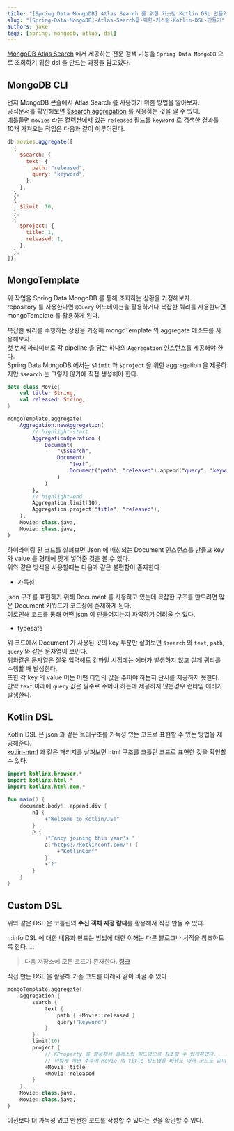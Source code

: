 ```yaml
---
title: "[Spring Data MongoDB] Atlas Search 를 위한 커스텀 Kotlin DSL 만들기"
slug: "[Spring-Data-MongoDB]-Atlas-Search를-위한-커스텀-Kotlin-DSL-만들기"
authors: jake
tags: [spring, mongodb, atlas, dsl]
---
```


[MongoDB Atlas Search](https://www.mongodb.com/ko-kr/atlas/search) 에서 제공하는 전문 검색 기능을 `Spring Data MongoDB` 으로 조회하기 위한 dsl 을 만드는 과정을 담고있다.

<!--truncate-->

## MongoDB CLI

먼저 MongoDB 콘솔에서 Atlas Search 를 사용하기 위한 방법을 알아보자.  
공식문서를 확인해보면 [$search aggregation](https://www.mongodb.com/docs/atlas/atlas-search/query-syntax/) 를 사용하는 것을 알 수 있다.  
예를들면 `movies` 라는 컬렉션에서 있는 `released` 필드를 `keyword` 로 검색한 결과를 10개 가져오는 작업은 다음과 같이 이루어진다.

```js
db.movies.aggregate([
  {
    $search: {
      text: {
        path: "released",
        query: "keyword",
      },
    },
  },
  {
    $limit: 10,
  },
  {
    $project: {
      title: 1,
      released: 1,
    },
  },
]);
```

## MongoTemplate

위 작업을 Spring Data MongoDB 를 통해 조회하는 상황을 가정해보자.  
repository 를 사용한다면 `@Query` 어노테이션을 활용하거나 복잡한 쿼리를 사용한다면 mongoTemplate 를 활용하게 된다.

복잡한 쿼리를 수행하는 상황을 가정해 mongoTemplate 의 aggregate 메소드를 사용해보자.  
첫 번째 파라미터로 각 pipeline 을 담는 하나의 `Aggregation` 인스턴스틀 제공해야 한다.  
Spring Data MongoDB 에서는 `$limit` 과 `$project` 을 위한 aggregation 을 제공하지만 `$search` 는 그렇지 않기에 직접 생성해야 한다.

```kt
data class Movie(
    val title: String,
    val released: String,
)

mongoTemplate.aggregate(
    Aggregation.newAggregation(
        // highlight-start
        AggregationOperation {
            Document(
                "\$search",
                Document(
                    "text",
                    Document("path", "released").append("query", "keyword")
                )
            )
        },
        // highlight-end
        Aggregation.limit(10),
        Aggregation.project("title", "released"),
    ),
    Movie::class.java,
    Movie::class.java,
)
```

하이라이팅 된 코드를 살펴보면 Json 에 매칭되는 Document 인스턴스를 만들고 key 와 value 를 형태에 맞게 넣어준 것을 볼 수 있다.  
위와 같은 방식을 사용할때는 다음과 같은 불편함이 존재한다.

- 가독성

json 구조를 표현하기 위해 Document 를 사용하고 있는데 복잡한 구조를 만드려면 많은 Document 키워드가 코드상에 존재하게 된다.  
이로인해 코드를 통해 어떤 json 이 만들어지는지 파악하기 어려울 수 있다.

- typesafe

위 코드에서 Document 가 사용된 곳의 key 부분만 살펴보면 `$search` 와 `text`, `path`, `query` 와 같은 문자열이 보인다.  
위와같은 문자열은 잘못 입력해도 컴파일 시점에는 에러가 발생하지 않고 실제 쿼리를 수행할 때 발생한다.  
또한 각 key 의 value 어는 어떤 타입의 값을 주어야 하는지 단서를 제공하지 못한다.  
만약 `text` 아래에 `query` 값은 필수로 주어야 하는데 제공하지 않는경우 런타임 에러가 발생한다.

## Kotlin DSL

Kotlin DSL 은 json 과 같은 트리구조를 가독성 있는 코드로 표현할 수 있는 방법을 제공해준다.  
[kotlin-html](https://github.com/kotlin/kotlinx.html) 과 같은 패키지를 살펴보면 html 구조를 코틀린 코드로 표현한 것을 확인할 수 있다.

```kt
import kotlinx.browser.*
import kotlinx.html.*
import kotlinx.html.dom.*

fun main() {
    document.body!!.append.div {
        h1 {
            +"Welcome to Kotlin/JS!"
        }
        p {
            +"Fancy joining this year's "
            a("https://kotlinconf.com/") {
                +"KotlinConf"
            }
            +"?"
        }
    }
}
```

## Custom DSL

위와 같은 DSL 은 코틀린의 **수신 객체 지정 람다**를 활용해서 직접 만들 수 있다.

:::info
DSL 에 대한 내용과 만드는 방법에 대한 이해는 다른 블로그나 서적을 참조하도록 한다.
:::

> 다음 저장소에 모든 코드가 존재한다. [링크](https://github.com/jbl428/study-note/tree/master/kotlin/spring-graphql/src/main/kotlin/com/graphql/sample/aggregation)

직접 만든 DSL 을 활용해 기존 코드를 아래와 같이 바꿀 수 있다.

```kt
mongoTemplate.aggregate(
    aggregation {
        search {
            text {
                path { +Movie::released }
                query("keyword")
            }
        }
        limit(10)
        project {
            // KProperty 를 활용해서 클래스의 필드명으로 참조할 수 있게하였다.
            // 이렇게 하면 추후에 Movie 의 title 필드명을 바꿔도 아래 코드도 같이 바뀔것이다.
            +Movie::title
            +Movie::released
        }
    },
    Movie::class.java,
    Movie::class.java,
)
```

이전보다 더 가독성 있고 안전한 코드를 작성할 수 있다는 것을 확인할 수 있다.
